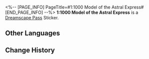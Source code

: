 <%-- [PAGE_INFO]
PageTitle=#1:1000 Model of the Astral Express#
[END_PAGE_INFO] --%>
{{Stub|Location information}}
{{Item Infobox
|id          = 223109
|image       = Dreamscape Pass Sticker 1-1000 Model of the Astral Express.png{{subst:void|<!--$UPLOAD:<<SpriteOutput/ItemFigures/Figure_Testmaterial01.png>-<Dreamscape Pass Sticker 1-1000 Model of the Astral Express.png>-<Item Icons>>-->}}
|type        = Dreamscape Pass Sticker
|invCategory = 
|rarity      = 4
|effect      = 
|description = Digital stickers that can be used to decorate the pages of the Dreamtour Handbook. They come in many different styles.
}}
{{Description|There is no 1:1000 Pom-Pom in the car.}}
'''1:1000 Model of the Astral Express''' is a [[Dreamscape Pass]] Sticker.

==Other Languages==
{{Other Languages
|en   = 1:1000 Model of the Astral Express
|zhs  = 1:1000星穹列车模型
|zht  = 1:1000星穹列車模型
|ja   = 1/1000の星穹列車の模型
|ko   = 1:1000 은하열차 모형
|es   = Modelo del Expreso Astral a escala 1:1000
|fr   = Maquette à l'échelle 1/1&nbsp;000 de l'Astral Express
|ru   = Модель Звёздного экспресса в масштабе 1:1000
|th   = โมเดล Astral Express แบบ 1:1000
|vi   = Mô Hình Đội Tàu Astral 1:1000
|de   = 1:1000 Modell des Astralexpresses
|id   = Model Astral Express 1:1000
|pt   = Modelo em Escala 1:1000 do Expresso Astral
}}

==Change History==
{{Change History|2.0}}
